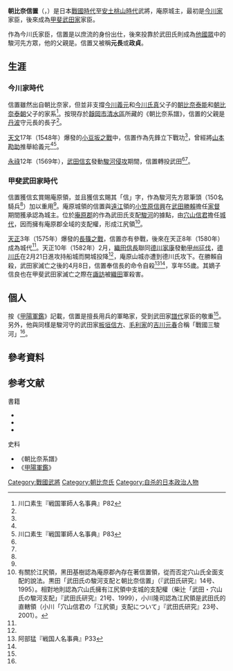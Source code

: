 {{日本武士
|名稱= 朝比奈 信置
|圖片名稱= 
|圖片大小= 
|圖片說明= 
|時代= [[戰國時代_(日本)|戰國時代]] - [[安土桃山時代|安土桃山時代]]
|出生日期= [[享祿|享祿]]元年（1528年）
|出生地點= 
|逝世日期= [[天正_(日本)|天正]]10年4月8日（1582年4月30日）
|逝世地點= 
|假名= {{lang|ja|あさひな のぶおき}}
|羅馬字= Asahina Nobuoki
|幼名= 
|改名= 藤三郎<br>三郎兵衛<ref name="阿部33"/>
|别名= 朝比奈元長<br>朝比奈政貞<br>兵衛尉
|諡号= 
|神号= 
|戒名= 
|洗禮名= 
|墓所= 
|朝廷官位= 兵衛大夫<br>[[駿河國|駿河守]]
|幕府職位= 
|主君= [[今川義元|今川義元]]→[[今川氏真|今川氏真]]→[[武田信玄|武田信玄]]→[[武田勝賴|武田勝賴]]
|藩= 
|氏族= {{Link-ja|朝比奈氏|朝比奈氏}}
|父母= 父：{{Link-ja|朝比奈元長|朝比奈元長}}<ref name="阿部33"/>
|養父= 
|養母= 
|兄弟= 朝比奈義永<br>朝比奈義信
|姐妹= 
|正室= 
|側室= 
|嗣子= 朝比奈信良<br>朝比奈元永<br>朝比奈宗利<br>朝比奈信清
|嗣女= 
|養子= 
|養女= 
}}

'''朝比奈信置'''（{{jpn|j=朝比奈信置|hg=あさひな のぶおき|rm=Asahina Nobuoki}}，{{bd|1528年||1582年|4月30日|catIdx=Asahina Nobuoki}}）是日本[[戰國時代_(日本)|戰國時代]]至[[安土桃山時代|安土桃山時代]]武將，庵原城主，最初是[[今川氏|今川家]]家臣，後來成為[[甲斐國|甲斐]][[武田氏|武田家]]家臣。

作為今川氏家臣，信置是以{{Link-ja|朝比奈氏|朝比奈氏}}庶流的身份出仕，後來投靠於武田氏則成為[[他國眾|他國眾]]中的駿河先方眾，他的父親是{{Link-ja|朝比奈元長|朝比奈元長}}。信置又被稱'''元長'''或'''政貞'''。

== 生涯 ==
=== 今川家時代 ===
信置雖然出自朝比奈家，但並非支撐[[今川義元|今川義元]]和[[今川氏真|今川氏真]]父子的[[朝比奈泰能|朝比奈泰能]]和[[朝比奈泰朝|朝比奈泰朝]]父子的家系<ref name="川口素生82">川口素生『戦国軍師人名事典』P82</ref>。按現存於[[靜岡市|靜岡市]][[清水區_(日本)|清水區]]所藏的《朝比奈系譜》，信置的父親是[[丹波國|丹波]]守元長的長子<ref name="川口素生82"/>。

[[天文_(後奈良天皇)|天文]]17年（1548年）爆發的[[小豆坂之戰|小豆坂之戰]]中，信置作為先鋒立下戰功<ref name="川口素生82"/>，曾經將[[山本勘助|山本勘助]]推舉給義元<ref name="川口素生82"/><ref name="川口素生83">川口素生『戦国軍師人名事典』P83</ref>。

[[永祿|永祿]]12年（1569年），[[武田信玄|武田信玄]]發動[[駿河侵攻|駿河侵攻]]期間，信置轉投武田<ref name="阿部33"/><ref name="川口素生83"/>。

=== 甲斐武田家時代 ===
信置獲信玄賞賜庵原領，並且獲信玄賜其「信」字，作為駿河先方眾筆頭（150名騎兵<ref name="阿部33"/>）加以重用<ref name="川口素生83"/>。庵原城領的信置與[[遠江國|遠江]]{{Link-ja|高天神城|高天神城}}領的[[小笠原信興|小笠原信興]]在[[武田勝賴|武田勝賴]]擔任[[家督|家督]]期間獲承認為城主。位於[[庵原郡|庵原郡]]的{{Link-ja|江尻城|江尻城}}作為武田氏支配[[駿河國|駿河]]的據點，由[[穴山信君|穴山信君]]擔任[[城代|城代]]，{{Link-ja|穴山氏|穴山氏}}因而擁有庵原郡全域的支配權，形成江尻領<ref>有關於江尻領，黑田基樹認為庵原郡內存在著信置領，從而否定穴山氏全面支配的說法。黒田「武田氏の駿河支配と朝比奈信置」（『武田氏研究』14号、1995）。相對地{{Link-ja|柴辻俊六|柴辻俊六}}則認為穴山氏擁有江尻領中支城的支配權（柴辻「武田・穴山氏の駿河支配」『武田氏研究』21号、1999），小川隆司認為江尻領是武田氏的直轄領（小川「穴山信君の「江尻領」支配について」『武田氏研究』23号、2001）。</ref>。

[[天正_(日本)|天正]]3年（1575年）爆發的[[長篠之戰|長篠之戰]]，信置亦有參戰，後來在天正8年（1580年）成為{{Link-ja|持船城|持船城}}城代<ref name="川口素生83"/>。天正10年（1582年）2月，[[織田信長|織田信長]]聯同[[德川家康|德川家康]]發動[[甲州征伐|甲州征伐]]，[[德川氏|德川氏]]在2月21日進攻持船城而開城投降<ref name="阿部33"/>，庵原山城亦遭到德川氏攻下。在勝賴自殺，武田家滅亡之後的4月8日，信置奉信長的命令自殺<ref name="阿部33">阿部猛『戦国人名事典』P33</ref><ref name="川口素生83"/>，享年55歲。其嫡子信良也在甲斐武田家滅亡之際在[[諏訪郡|諏訪]]被[[織田氏|織田]]軍殺害。

== 個人 ==
按《[[甲陽軍鑑|甲陽軍鑑]]》記載，信置是擅長用兵的軍略家，受到武田家[[譜代|譜代]]家臣的敬重<ref name="川口素生83"/>。另外，他與同樣是駿河守的武田家[[板垣信方|板垣信方]]、[[毛利氏|毛利家]]的[[吉川元春|吉川元春]]合稱「戰國三駿河」<ref name="川口素生82"/>。

== 參考資料 ==
{{Reflist}}
== 参考文献 ==
;書籍
*{{ja icon}}{{cite book|script-title=ja:《戦国軍師人名事典》|isbn=978-4059012344 |publisher=[[學習控股|學習研究社]] }}
*{{ja icon}}{{cite book|script-title=ja:《戦国人名事典》|isbn=978-4404017529 |publisher={{Link-ja|新人物往來社|新人物往来社}} |author={{Link-ja|阿部猛|阿部猛}}}}
*{{ja icon}}{{cite book|script-title=ja:《武田氏の駿河支配と朝比奈信置》 |publisher=武田氏研究14 |author={{Link-ja|黑田基樹|黒田基樹}}}}
;史料
* 《朝比奈系譜》
* 《[[甲陽軍鑑|甲陽軍鑑]]》

{{DEFAULTSORT:Asahina Nobuoki}}
[[Category:戰國武將|Category:戰國武將]]
[[Category:朝比奈氏|Category:朝比奈氏]]
[[Category:自杀的日本政治人物|Category:自杀的日本政治人物]]